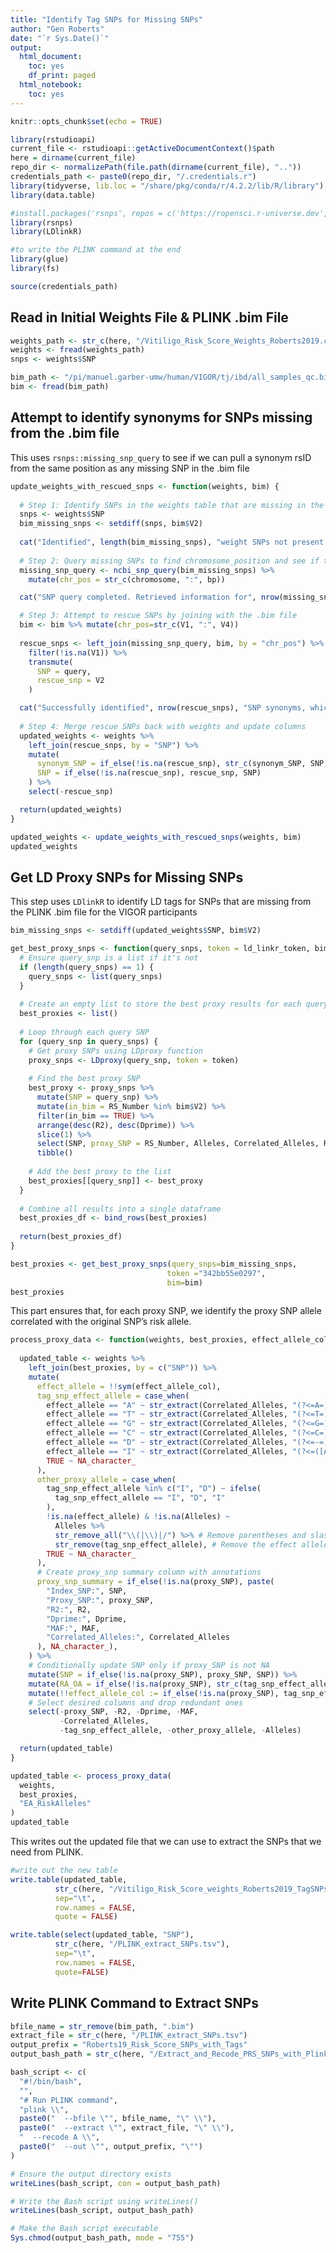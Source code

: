 ```yaml
---
title: "Identify Tag SNPs for Missing SNPs"
author: "Gen Roberts"
date: "`r Sys.Date()`"
output:
  html_document:
    toc: yes
    df_print: paged
  html_notebook:
    toc: yes
---
```


```r
knitr::opts_chunk$set(echo = TRUE)
```

```r
library(rstudioapi)
current_file <- rstudioapi::getActiveDocumentContext()$path
here = dirname(current_file)
repo_dir <- normalizePath(file.path(dirname(current_file), ".."))
credentials_path <- paste0(repo_dir, "/.credentials.r")
library(tidyverse, lib.loc = "/share/pkg/conda/r/4.2.2/lib/R/library")
library(data.table)

#install.packages('rsnps', repos = c('https://ropensci.r-universe.dev', 'https://cloud.r-project.org'))
library(rsnps)
library(LDlinkR)

#to write the PLINK command at the end
library(glue)
library(fs)

source(credentials_path)
```

## Read in Initial Weights File & PLINK .bim File

```r
weights_path <- str_c(here, "/Vitiligo_Risk_Score_Weights_Roberts2019.csv")
weights <- fread(weights_path)
snps <- weights$SNP

bim_path <- "/pi/manuel.garber-umw/human/VIGOR/tj/ibd/all_samples_qc.bim"
bim <- fread(bim_path)
```

## Attempt to identify synonyms for SNPs missing from the .bim file
This uses `rsnps::missing_snp_query` to see if we can pull a synonym rsID from
the same position as any missing SNP in the .bim file

```r
update_weights_with_rescued_snps <- function(weights, bim) {
  
  # Step 1: Identify SNPs in the weights table that are missing in the .bim table
  snps <- weights$SNP
  bim_missing_snps <- setdiff(snps, bim$V2)
  
  cat("Identified", length(bim_missing_snps), "weight SNPs not present in the .bim file. Attempting to identify synonyms...\n")
  
  # Step 2: Query missing SNPs to find chromosome_position and see if there is a synonym rsID at that position in the bim file
  missing_snp_query <- ncbi_snp_query(bim_missing_snps) %>%
    mutate(chr_pos = str_c(chromosome, ":", bp))

  cat("SNP query completed. Retrieved information for", nrow(missing_snp_query), "SNPs.\n")

  # Step 3: Attempt to rescue SNPs by joining with the .bim file
  bim <- bim %>% mutate(chr_pos=str_c(V1, ":", V4))
  
  rescue_snps <- left_join(missing_snp_query, bim, by = "chr_pos") %>%
    filter(!is.na(V1)) %>%
    transmute(
      SNP = query,
      rescue_snp = V2
    )

  cat("Successfully identified", nrow(rescue_snps), "SNP synonyms, which are now updated in the weights file.\n")
  
  # Step 4: Merge rescue SNPs back with weights and update columns
  updated_weights <- weights %>%
    left_join(rescue_snps, by = "SNP") %>%
    mutate(
      synonym_SNP = if_else(!is.na(rescue_snp), str_c(synonym_SNP, SNP, sep=","), synonym_SNP),
      SNP = if_else(!is.na(rescue_snp), rescue_snp, SNP)
    ) %>%
    select(-rescue_snp)

  return(updated_weights)
}

updated_weights <- update_weights_with_rescued_snps(weights, bim)
updated_weights
```


## Get LD Proxy SNPs for Missing SNPs
This step uses `LDlinkR` to identify LD tags for SNPs that are missing from the
PLINK .bim file for the VIGOR participants

```r

bim_missing_snps <- setdiff(updated_weights$SNP, bim$V2)

get_best_proxy_snps <- function(query_snps, token = ld_linkr_token, bim) {
  # Ensure query_snp is a list if it's not
  if (length(query_snps) == 1) {
    query_snps <- list(query_snps)
  }
  
  # Create an empty list to store the best proxy results for each query SNP
  best_proxies <- list()
  
  # Loop through each query SNP
  for (query_snp in query_snps) {
    # Get proxy SNPs using LDproxy function
    proxy_snps <- LDproxy(query_snp, token = token)
    
    # Find the best proxy SNP
    best_proxy <- proxy_snps %>%
      mutate(SNP = query_snp) %>%
      mutate(in_bim = RS_Number %in% bim$V2) %>%
      filter(in_bim == TRUE) %>%
      arrange(desc(R2), desc(Dprime)) %>%
      slice(1) %>%
      select(SNP, proxy_SNP = RS_Number, Alleles, Correlated_Alleles, R2, Dprime, MAF) %>%
      tibble()
    
    # Add the best proxy to the list
    best_proxies[[query_snp]] <- best_proxy
  }
  
  # Combine all results into a single dataframe
  best_proxies_df <- bind_rows(best_proxies)
  
  return(best_proxies_df)
}

best_proxies <- get_best_proxy_snps(query_snps=bim_missing_snps,
                                   token ="342bb55e0297",
                                   bim=bim)
best_proxies
```

This part ensures that, for each proxy SNP, we identify the proxy SNP allele correlated with
the original SNP's risk allele.

```r
process_proxy_data <- function(weights, best_proxies, effect_allele_col) {
  
  updated_table <- weights %>%
    left_join(best_proxies, by = c("SNP")) %>%
    mutate(
      effect_allele = !!sym(effect_allele_col),
      tag_snp_effect_allele = case_when(
        effect_allele == "A" ~ str_extract(Correlated_Alleles, "(?<=A=)[A-Za-z]+"),
        effect_allele == "T" ~ str_extract(Correlated_Alleles, "(?<=T=)[A-Za-z]+"),
        effect_allele == "G" ~ str_extract(Correlated_Alleles, "(?<=G=)[A-Za-z]+"),
        effect_allele == "C" ~ str_extract(Correlated_Alleles, "(?<=C=)[A-Za-z]+"),
        effect_allele == "D" ~ str_extract(Correlated_Alleles, "(?<=-=)[A-Za-z]+"),
        effect_allele == "I" ~ str_extract(Correlated_Alleles, "(?<=([A-Za-z])=)[A-Za-z]+"),
        TRUE ~ NA_character_
      ),
      other_proxy_allele = case_when(
        tag_snp_effect_allele %in% c("I", "D") ~ ifelse(
          tag_snp_effect_allele == "I", "D", "I"
        ),
        !is.na(effect_allele) & !is.na(Alleles) ~ 
          Alleles %>%
          str_remove_all("\\(|\\)|/") %>% # Remove parentheses and slash
          str_remove(tag_snp_effect_allele), # Remove the effect allele
        TRUE ~ NA_character_
      ),
      # Create proxy_snp summary column with annotations
      proxy_snp_summary = if_else(!is.na(proxy_SNP), paste(
        "Index_SNP:", SNP,
        "Proxy_SNP:", proxy_SNP,
        "R2:", R2,
        "Dprime:", Dprime,
        "MAF:", MAF,
        "Correlated_Alleles:", Correlated_Alleles
      ), NA_character_),
    ) %>%
    # Conditionally update SNP only if proxy_SNP is not NA
    mutate(SNP = if_else(!is.na(proxy_SNP), proxy_SNP, SNP)) %>%
    mutate(RA_OA = if_else(!is.na(proxy_SNP), str_c(tag_snp_effect_allele, "/", other_proxy_allele), RA_OA)) %>%
    mutate(!!effect_allele_col := if_else(!is.na(proxy_SNP), tag_snp_effect_allele, !!sym(effect_allele_col))) %>%
    # Select desired columns and drop redundant ones
    select(-proxy_SNP, -R2, -Dprime, -MAF,
           -Correlated_Alleles,
           -tag_snp_effect_allele, -other_proxy_allele, -Alleles)

  return(updated_table)
}

updated_table <- process_proxy_data(
  weights, 
  best_proxies, 
  "EA_RiskAlleles"
)
updated_table
```

This writes out the updated file that we can use to extract the SNPs that we
need from PLINK.
```r
#write out the new table
write.table(updated_table,
          str_c(here, "/Vitiligo_Risk_Score_weights_Roberts2019_TagSNPs_Added.tsv"),
          sep="\t",
          row.names = FALSE,
          quote = FALSE)

write.table(select(updated_table, "SNP"),
          str_c(here, "/PLINK_extract_SNPs.tsv"),
          sep="\t",
          row.names = FALSE,
          quote=FALSE)
```

## Write PLINK Command to Extract SNPs
```r

bfile_name = str_remove(bim_path, ".bim")
extract_file = str_c(here, "/PLINK_extract_SNPs.tsv")
output_prefix = "Roberts19_Risk_Score_SNPs_with_Tags"
output_bash_path = str_c(here, "/Extract_and_Recode_PRS_SNPs_with_Plink.sh")

bash_script <- c(
  "#!/bin/bash",
  "",
  "# Run PLINK command",
  "plink \\",
  paste0("  --bfile \"", bfile_name, "\" \\"),
  paste0("  --extract \"", extract_file, "\" \\"),
  "  --recode A \\",
  paste0("  --out \"", output_prefix, "\"")
)

# Ensure the output directory exists
writeLines(bash_script, con = output_bash_path)

# Write the Bash script using writeLines()
writeLines(bash_script, output_bash_path)

# Make the Bash script executable
Sys.chmod(output_bash_path, mode = "755")
```

